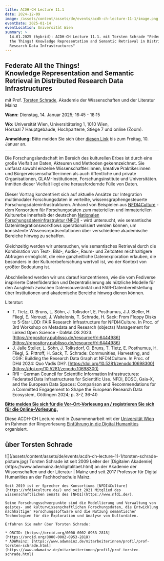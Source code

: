 ```yaml
---
title: ACDH-CH Lecture 11.1
date: 2024-12-09
image: /assets/content/assets/de/events/acdh-ch-lecture-11-1/image.png
eventDate: 2025-01-14
eventLocation: Universität Wien
summary: >
  14.01.2025 (hybrid): ACDH-CH Lecture 11.1. mit Torsten Schrade "Federate All
  the Things! Knowledge Representation and Semantic Retrieval in Distributed
  Research Data Infrastructures"
---
```

Federate All the Things!\
Knowledge Representation and Semantic Retrieval in Distributed Research Data Infrastructures
--------------------------------------------------------------------------------------------

mit Prof. [Torsten Schrade](https://www.adwmainz.de/mitarbeiterinnen/profil/prof-torsten-schrade.html), Akademie der Wissenschaften und der Literatur Mainz

**Wann:** Dienstag, 14. Januar 2025; 16:45 - 18:15

**Wo:** Universität Wien, Universitätsring 1, 1010 Wien,\
Hörsaal 7 Hauptgebäude, Hochparterre, Stiege 7 und online (Zoom).

**Anmeldung:** Bitte melden Sie sich über [diesen Link](https://www.oeaw.ac.at/acdh/newsevents/registration/acdh-ch-lecture) bis zum Freitag, 10. Januar an.

---

Die Forschungslandschaft im Bereich des kulturellen Erbes ist durch eine große Vielfalt an Daten, Akteuren und Methoden gekennzeichnet. Sie umfasst sowohl einzelne Wissenschaftler:innen, kreative Praktiker:innen und Bürgerwissenschaftler:innen als auch öffentliche und private Organisationen, GLAM-Institutionen, Forschungsinstitute und Universitäten. Inmitten dieser Vielfalt liegt eine herausfordernde Fülle von Daten.\
\
Dieser Vortrag konzentriert sich auf aktuelle Ansätze zur Integration multimodaler Forschungsdaten in verteilte, wissensgraphengesteuerte Forschungsdateninfrastrukturen. Anhand von Beispielen aus [NFDI4Culture](https://nfdi4culture.de/) - dem Konsortium für Forschungsdaten zum materiellen und immateriellen Kulturerbe innerhalb der deutschen [Nationalen Forschungsdateninfrastruktur (NFDI)](https://www.nfdi.de/) - wird untersucht, wie semantische Datenintegrationsworkflows operationalisiert werden können, um konsistente Wissensrepräsentationen über verschiedene akademische Bereiche hinweg zu schaffen.\
\
Gleichzeitig werden wir untersuchen, wie semantisches Retrieval durch die Kombination von Text-, Bild-, Audio-, Raum- und Zeitdaten reichhaltigere Abfragen ermöglicht, die eine ganzheitliche Datenexploration erlauben, die besonders in der Kulturerbeforschung wertvoll ist, wo der Kontext von größter Bedeutung ist.\
\
Abschließend werden wir uns darauf konzentrieren, wie die vom Fediverse inspirierte Datenföderation und Dezentralisierung als nützliche Modelle für den Ausgleich zwischen Datensouveränität und FAIR-Datenbereitstellung über Institutionen und akademische Bereiche hinweg dienen können.

Literatur:

* T. Tietz, O. Bruns, L. Söhn, J. Tolksdorf, E. Posthumus, J.J. Steller, H. Fliegl, E. Norouzi, J. Waitelonis, T. Schrade, H. Sack: From Floppy Disks to 5-Star LOD: FAIR Research Infrastructure for NFDI4Culture. In Proc. of 3rd Workshop on Metadata and Research (objects) Management for Linked Open Science - DaMaLOS 2023. [https://repository.publisso.de/resource/frl:6444986](https://repository.publisso.de/resource/frl:6444986)
* J. Jalle Steller, L. Söhn, J. Tolksdorf, O. Bruns, T. Tietz, E. Posthumus, H. Fliegl, S. Pittroff, H. Sack, T. Schrade: Communities, Harvesting, and CGIF: Building the Research Data Graph at NFDI4Culture. In Proc. of DHd 2024: Quo Vadis DH?. [https://doi.org/10.5281/zenodo.10698300](https://doi.org/10.5281/zenodo.10698300)
* RfII – German Council for Scientific Information Infrastructures: Federated Data Infrastructures for Scientific Use. NFDI, EOSC, Gaia-X, and the European Data Spaces: Comparison and Recommendations for a Committed Engagement to Shape the European Research Data Ecosystem, Göttingen 2024; p. 3-7, 36-40

[**Bitte melden Sie sich für die Vor-Ort-Vorlesung an / registrieren Sie sich für die Online-Vorlesung.**](https://www.oeaw.ac.at/acdh/newsevents/registration/acdh-ch-lecture)

Diese ACDH-CH Lecture wird in Zusammenarbeit mit der [Universität Wien](https://dh.univie.ac.at/) im Rahmen der Ringvorlesung [Einführung in die Digital Humanities](https://ufind.univie.ac.at/de/course.html?lv=070222\&semester=2024W) organisiert.

## über Torsten Schrade

<Grid layout="two-columns" alignment="stretch">
  <GridItem alignment="stretch">
    ![](/assets/content/assets/de/events/acdh-ch-lecture-11-1/torsten-schrade-picture.jpg)
  </GridItem>

  <GridItem alignment="stretch">
    Torsten Schrade ist seit 2009 Leiter der [Digitalen Akademie](https://www.adwmainz.de/digitalitaet.html) an der Akademie der Wissenschaften und der Literatur | Mainz und seit 2017 Professor für Digital Humanities an der Fachhochschule Mainz.

    Seit 2019 ist er Sprecher des Konsortiums [NFDI4Culture](https://nfdi4culture.de/) und seit 2021 Mitglied des wissenschaftlichen Senats des [NFDI](https://www.nfdi.de/).

    Seine Forschungsschwerpunkte sind die Modellierung und Verwaltung von geistes- und kulturwissenschaftlichen Forschungsdaten, die Entwicklung nachhaltiger Forschungssoftware und die Nutzung semantischer Technologien für die Exploration und Analyse von Kulturdaten.

    Erfahren Sie mehr über Torsten Schrade:

    * ORCID: [https://orcid.org/0000-0002-0953-2818](https://orcid.org/0000-0002-0953-2818)
    * ADWMainz: [https://www.adwmainz.de/mitarbeiterinnen/profil/prof-torsten-schrade.html](https://www.adwmainz.de/mitarbeiterinnen/profil/prof-torsten-schrade.html)
  </GridItem>
</Grid>
